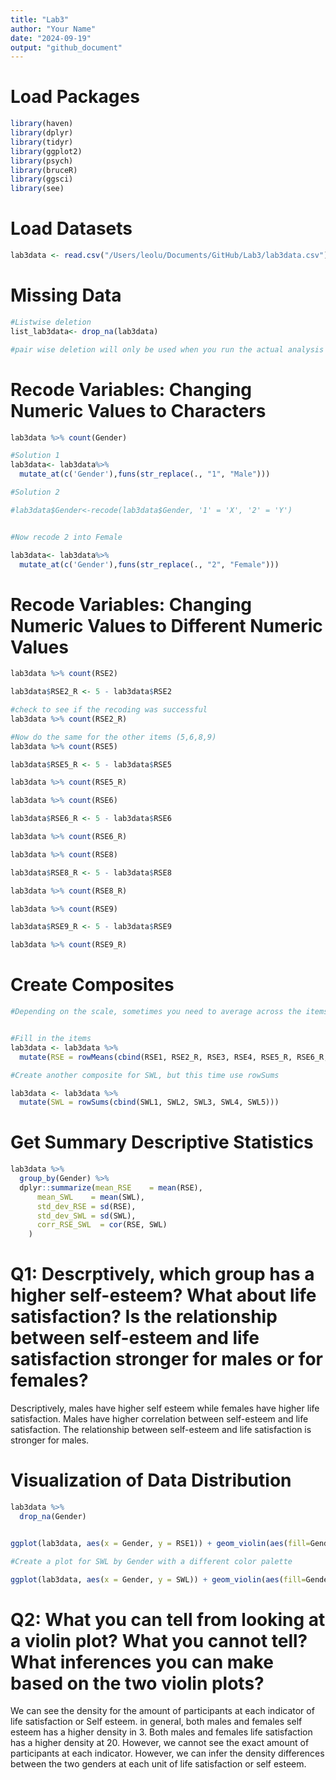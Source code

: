 ```yaml
---
title: "Lab3"
author: "Your Name"
date: "2024-09-19"
output: "github_document"
---
```


# Load Packages
```r
library(haven)
library(dplyr)
library(tidyr)
library(ggplot2)
library(psych)
library(bruceR)
library(ggsci)
library(see)

```

# Load Datasets
```r

lab3data <- read.csv("/Users/leolu/Documents/GitHub/Lab3/lab3data.csv")

```


# Missing Data
```r

#Listwise deletion
list_lab3data<- drop_na(lab3data)

#pair wise deletion will only be used when you run the actual analysis using "na.rm = TRUE"

```

# Recode Variables: Changing Numeric Values to Characters
```r

lab3data %>% count(Gender)

#Solution 1
lab3data<- lab3data%>%
  mutate_at(c('Gender'),funs(str_replace(., "1", "Male")))

#Solution 2

#lab3data$Gender<-recode(lab3data$Gender, '1' = 'X', '2' = 'Y')


#Now recode 2 into Female

lab3data<- lab3data%>%
  mutate_at(c('Gender'),funs(str_replace(., "2", "Female")))

```

# Recode Variables: Changing Numeric Values to Different Numeric Values
```r

lab3data %>% count(RSE2)

lab3data$RSE2_R <- 5 - lab3data$RSE2

#check to see if the recoding was successful
lab3data %>% count(RSE2_R)

#Now do the same for the other items (5,6,8,9)
lab3data %>% count(RSE5)

lab3data$RSE5_R <- 5 - lab3data$RSE5

lab3data %>% count(RSE5_R)

lab3data %>% count(RSE6)

lab3data$RSE6_R <- 5 - lab3data$RSE6

lab3data %>% count(RSE6_R)

lab3data %>% count(RSE8)

lab3data$RSE8_R <- 5 - lab3data$RSE8

lab3data %>% count(RSE8_R)

lab3data %>% count(RSE9)

lab3data$RSE9_R <- 5 - lab3data$RSE9

lab3data %>% count(RSE9_R)

```


# Create Composites
```r

#Depending on the scale, sometimes you need to average across the items, other times you might need to sum 


#Fill in the items
lab3data <- lab3data %>%
  mutate(RSE = rowMeans(cbind(RSE1, RSE2_R, RSE3, RSE4, RSE5_R, RSE6_R, RSE7, RSE8_R, RSE9_R, RSE10)))

#Create another composite for SWL, but this time use rowSums

lab3data <- lab3data %>%
  mutate(SWL = rowSums(cbind(SWL1, SWL2, SWL3, SWL4, SWL5)))

```


# Get Summary Descriptive Statistics
```r
lab3data %>%
  group_by(Gender) %>%
  dplyr::summarize(mean_RSE    = mean(RSE),
      mean_SWL    = mean(SWL),
      std_dev_RSE = sd(RSE),
      std_dev_SWL = sd(SWL),
      corr_RSE_SWL  = cor(RSE, SWL)
    )


```

# Q1: Descrptively, which group has a higher self-esteem? What about life satisfaction? Is the relationship between self-esteem and life satisfaction stronger for males or for females? 

Descriptively, males have higher self esteem while females have higher life satisfaction. Males have higher correlation between self-esteem and life satisfaction. The relationship between self-esteem and life satisfaction is stronger for males.


# Visualization of Data Distribution
```r

lab3data %>%
  drop_na(Gender)


ggplot(lab3data, aes(x = Gender, y = RSE1)) + geom_violin(aes(fill=Gender)) + scale_fill_simpsons() + theme_modern()

#Create a plot for SWL by Gender with a different color palette

ggplot(lab3data, aes(x = Gender, y = SWL)) + geom_violin(aes(fill=Gender)) + scale_fill_pizza() + theme_modern()

```

# Q2: What you can tell from looking at a violin plot? What you cannot tell? What inferences you can make based on the two violin plots? 

We can see the density for the amount of participants at each indicator of life satisfaction or Self esteem. in general, both males and females self esteem has a higher density in 3. Both males and females life satisfaction has a higher density at 20. However, we cannot see the exact amount of participants at each indicator. However, we can infer the density differences between the two genders at each unit of life satisfaction or self esteem.
